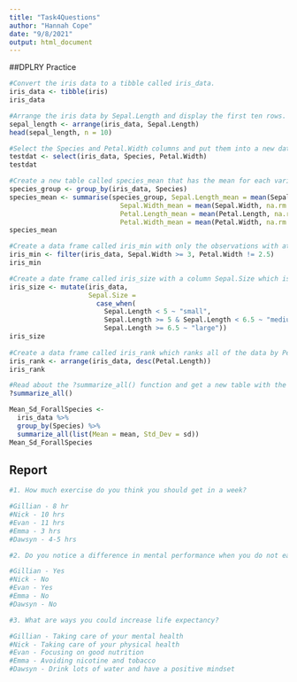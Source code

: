 ```yaml
---
title: "Task4Questions"
author: "Hannah Cope"
date: "9/8/2021"
output: html_document
---
```


##DPLRY Practice
```r
#Convert the iris data to a tibble called iris_data.
iris_data <- tibble(iris)
iris_data  

#Arrange the iris data by Sepal.Length and display the first ten rows.
sepal_length <- arrange(iris_data, Sepal.Length)
head(sepal_length, n = 10)

#Select the Species and Petal.Width columns and put them into a new data set called testdat.
testdat <- select(iris_data, Species, Petal.Width)
testdat

#Create a new table called species_mean that has the mean for each variable for each Species,
species_group <- group_by(iris_data, Species)
species_mean <- summarise(species_group, Sepal.Length_mean = mean(Sepal.Length, na.rm = TRUE),
                            Sepal.Width_mean = mean(Sepal.Width, na.rm = TRUE),
                            Petal.Length_mean = mean(Petal.Length, na.rm = TRUE),
                            Petal.Width_mean = mean(Petal.Width, na.rm = TRUE))
species_mean         

#Create a data frame called iris_min with only the observations with at least 3 for Sep.Width and not 2.5 for Petal.Width.
iris_min <- filter(iris_data, Sepal.Width >= 3, Petal.Width != 2.5)
iris_min                          

#Create a date frame called iris_size with a column Sepal.Size which is small if Sepal.Length < 5, medium if Speal.Length >= 5 and < 6.5, and large if Sepal.Length >= 6.5.
iris_size <- mutate(iris_data,
                    Sepal.Size = 
                      case_when(
                        Sepal.Length < 5 ~ "small",
                        Sepal.Length >= 5 & Sepal.Length < 6.5 ~ "medium",
                        Sepal.Length >= 6.5 ~ "large"))
iris_size                          
                          
#Create a data frame called iris_rank which ranks all of the data by Petal.Length, where a rnking of 1 is the largest Petal.Length and order by ranking.
iris_rank <- arrange(iris_data, desc(Petal.Length))
iris_rank

#Read about the ?summarize_all() function and get a new table with the means and standard devisations for each species.
?summarize_all()

Mean_Sd_ForallSpecies <- 
  iris_data %>%
  group_by(Species) %>%
  summarize_all(list(Mean = mean, Std_Dev = sd))
Mean_Sd_ForallSpecies 
```

## Report
```r
#1. How much exercise do you think you should get in a week?

#Gillian - 8 hr
#Nick - 10 hrs
#Evan - 11 hrs
#Emma - 3 hrs
#Dawsyn - 4-5 hrs

#2. Do you notice a difference in mental performance when you do not eat 3 meals a day?

#Gillian - Yes
#Nick - No
#Evan - Yes
#Emma - No
#Dawsyn - No

#3. What are ways you could increase life expectancy?

#Gillian - Taking care of your mental health
#Nick - Taking care of your physical health
#Evan - Focusing on good nutrition
#Emma - Avoiding nicotine and tobacco
#Dawsyn - Drink lots of water and have a positive mindset
```

